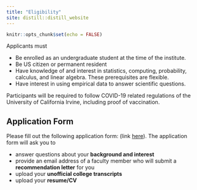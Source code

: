 ```yaml
---
title: "Eligibility"
site: distill::distill_website
---
```


```r
knitr::opts_chunk$set(echo = FALSE)


```

Applicants must 

- Be enrolled as an undergraduate student at the time of the institute.
- Be US citizen or permanent resident
- Have knowledge of and interest in statistics, computing, probability, calculus, and linear algebra. These prerequisites are flexible. 
- Have interest in using empirical data to answer scientific questions.

Participants will be required to follow COVID-19 related regulations of the University of California Irvine, including proof of vaccination. 

<!--GPA maybe will add later-->

## Application Form 

Please fill out the following application form: (link [here](https://forms.gle/TRHnUFEswUQkcVqx9)). The application form  will ask you to 

- answer questions about your **background and interest**
- provide an email address of a faculty member who will submit a **recommendation letter** for you
- upload your **unofficial college transcripts**
- upload your **resume/CV**

